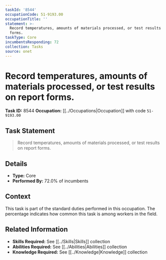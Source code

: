 ```yaml
---
taskId: '8544'
occupationCode: 51-9193.00
occupationTitle: ''
statement: >-
  Record temperatures, amounts of materials processed, or test results on report
  forms.
taskType: Core
incumbentsResponding: 72
collection: Tasks
source: onet
---
```

# Record temperatures, amounts of materials processed, or test results on report forms.

**Task ID:** 8544
**Occupation:** [[../Occupations|Occupation]] with code `51-9193.00`

## Task Statement

> Record temperatures, amounts of materials processed, or test results on report forms.

## Details

- **Type:** Core
- **Performed By:** 72.0% of incumbents

## Context

This task is part of the standard duties performed in this occupation. The percentage indicates how common this task is among workers in the field.

## Related Information

- **Skills Required:** See [[../Skills|Skills]] collection
- **Abilities Required:** See [[../Abilities|Abilities]] collection
- **Knowledge Required:** See [[../Knowledge|Knowledge]] collection
